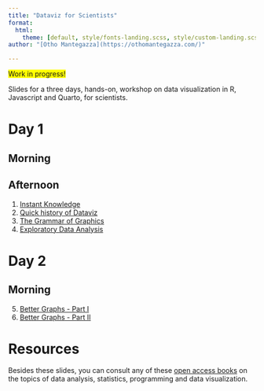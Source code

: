 ```yaml
---
title: "Dataviz for Scientists"
format:
  html:
    theme: [default, style/fonts-landing.scss, style/custom-landing.scss]
author: "[Otho Mantegazza](https://othomantegazza.com/)"

---
```


<span style="background-color: yellow;">Work in progress!</span>

Slides for a three days, hands-on, workshop on data visualization in R, Javascript and Quarto, for scientists.

# Day 1 

## Morning

## Afternoon

1. [Instant Knowledge](200-instant-data.html)
2. [Quick history of Dataviz](210-history.html)
3. [The Grammar of Graphics](220-gg.html)
4. [Exploratory Data Analysis](230-eda.html)

# Day 2

## Morning

5. [Better Graphs - Part I](310-better-graphs.html)
6. [Better Graphs - Part II](320-better-graphs-2.html)

# Resources

Besides these slides, you can consult any of these [open access books](https://othomantegazza.com/textbook-library) on the topics of data analysis, statistics, programming and data visualization.

